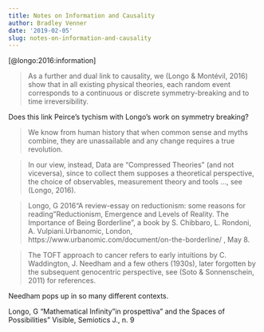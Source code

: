 ```yaml
---
title: Notes on Information and Causality
author: Bradley Venner
date: '2019-02-05'
slug: notes-on-information-and-causality
---
```

[@longo:2016:information]

> As a further and dual link to causality, we (Longo & Montévil, 2016) show that in all existing physical theories, each random event corresponds to a continuous or discrete symmetry-breaking and to time irreversibility.  

Does this link Peirce's tychism with Longo's work on symmetry breaking?

>We know from human history that when common sense and myths combine, they are unassailable and any change requires a true revolution.

> In our view, instead, Data are “Compressed Theories” (and not viceversa), since to collect them supposes a theoretical perspective, the choice of observables, measurement theory and tools ..., see (Longo, 2016).

> Longo, G 2016“A review-essay on reductionism: some reasons for reading"Reductionism, Emergence and Levels of Reality. The Importance of Being Borderline", a book by S. Chibbaro, L. Rondoni, A. Vulpiani.Urbanomic, London, https://www.urbanomic.com/document/on-the-borderline/ , May 8.

>  The TOFT approach to cancer refers to early intuitions by C. Waddington, J. Needham and a few others (1930s), later forgotten by the subsequent genocentric perspective, see (Soto & Sonnenschein, 2011) for references.

Needham pops up in so many different contexts.  

Longo, G “Mathematical Infinity "in prospettiva" and the Spaces of Possibilities” Visible, Semiotics J., n. 9
